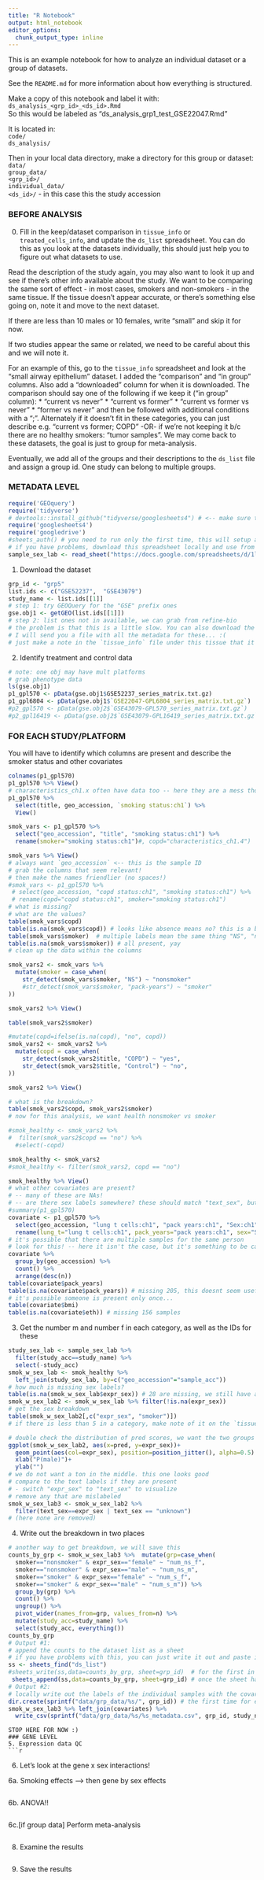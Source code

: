 ```yaml
---
title: "R Notebook"
output: html_notebook
editor_options: 
  chunk_output_type: inline
---
```


This is an example notebook for how to analyze an individual dataset or a group of datasets.

See the `README.md` for more information about how everything is structured.

Make a copy of this notebook and label it with:  
`ds_analysis_<grp_id>_<ds_id>.Rmd`   
So this would be labeled as "ds_analysis_grp1_test_GSE22047.Rmd"

It is located in:   
`code/`  
  `ds_analysis/`  

Then in your local data directory, make a directory for this group or dataset:  
`data/`  
  `group_data/`  
    `<grp_id>/`  
  `individual_data/`   
    `<ds_id>/` - in this case this the study accession


### BEFORE ANALYSIS
0. Fill in the keep/dataset comparison in `tissue_info` or `treated_cells_info`, and update the `ds_list` spreadsheet. You can do this as you look at the datasets individually, this should just help you to figure out what datasets to use. 

Read the description of the study again, you may also want to look it up and see if there's other info available about the study.
We want to be comparing the same sort of effect - in most cases, smokers and non-smokers - in the same tissue. If the tissue doesn't appear accurate, or there's something else going on, note it and move to the next dataset.

If there are less than 10 males or 10 females, write "small" and skip it for now. 

If two studies appear the same or related, we need to be careful about this and we will note it.

For an example of this, go to the `tissue_info` spreadsheet and look at the "small airway epithelium" dataset. I added the "comparison" and "in group" columns. Also add a "downloaded" column for when it is downloaded.
The comparison should say one of the following if we keep it ("in group" column):
* "current vs never"
* "current vs former"
* "current vs former vs never"
* "former vs never"
and then be followed with additional conditions with a ";".
Alternately if it doesn't fit in these categories, you can just describe
e.g. "current vs former; COPD" -OR- if we're not keeping it b/c there are no healthy smokers: "tumor samples". We may come back to these datasets, the goal is just to group for meta-analysis.

Eventually, we add all of the groups and their descriptions to the `ds_list` file and assign a group id. One study can belong to multiple groups.

### METADATA LEVEL
```r
require('GEOquery')
require('tidyverse')
# devtools::install_github("tidyverse/googlesheets4") # <-- make sure to use this instead of just install for this package
require('googlesheets4') 
require('googledrive')
#sheets_auth() # you need to run only the first time, this will setup a browser prompt, and then you can read the sheet
# if you have problems, download this spreadsheet locally and use from there
sample_sex_lab <- read_sheet("https://docs.google.com/spreadsheets/d/1lEUVsyXLDcyUQB7mXk0B-LtsWkBn66gKaIV74OFAGVs/edit#gid=463642465")
```

1. Download the dataset
```r
grp_id <- "grp5"
list.ids <- c("GSE52237",  "GSE43079")
study_name <- list.ids[[1]]
# step 1: try GEOQuery for the "GSE" prefix ones
gse.obj1 <- getGEO(list.ids[[1]]) 
# step 2: list ones not in available, we can grab from refine-bio
# the problem is that this is a little slow. You can also download the "E-" ones from ArrayExpress.
# I will send you a file with all the metadata for these... :(
# just make a note in the `tissue_info` file under this tissue that it could not be downloaded yet
```



2. Identify treatment and control data
```r
# note: one obj may have mult platforms
# grab phenotype data
ls(gse.obj1)
p1_gpl570 <- pData(gse.obj1$GSE52237_series_matrix.txt.gz)
p1_gpl6804 <- pData(gse.obj1$`GSE22047-GPL6804_series_matrix.txt.gz`)
#p2_gpl570 <- pData(gse.obj2$`GSE43079-GPL570_series_matrix.txt.gz`)
#p2_gpl16419 <- pData(gse.obj2$`GSE43079-GPL16419_series_matrix.txt.gz`)
```

### FOR EACH STUDY/PLATFORM

You will have to identify which columns are present and describe the smoker status and other covariates 
```r
colnames(p1_gpl570) 
p1_gpl570 %>% View()
# characteristics_ch1.x often have data too -- here they are a mess tho and contain diff fields, so be careful
p1_gpl570 %>% 
  select(title, geo_accession, `smoking status:ch1`) %>% 
  View()

smok_vars <- p1_gpl570 %>% 
  select("geo_accession", "title", "smoking status:ch1") %>%
  rename(smoker="smoking status:ch1")#, copd="characteristics_ch1.4")

smok_vars %>% View()
# always want `geo_accession` <-- this is the sample ID
# grab the columns that seem relevant!
# then make the names friendlier (no spaces!)
#smok_vars <- p1_gpl570 %>% 
 # select(geo_accession, "copd status:ch1", "smoking status:ch1") %>%
 # rename(copd="copd status:ch1", smoker="smoking status:ch1")
# what is missing?
# what are the values?
table(smok_vars$copd)
table(is.na(smok_vars$copd)) # looks like absence means no? this is a bad way to encode data so we're going to do something else with it
table(smok_vars$smoker)  # multiple labels mean the same thing "NS", "nonsmoker" (poor metadata), we will fix
table(is.na(smok_vars$smoker)) # all present, yay
# clean up the data within the columns

smok_vars2 <- smok_vars %>%
  mutate(smoker = case_when(
    str_detect(smok_vars$smoker, "NS") ~ "nonsmoker"
    #str_detect(smok_vars$smoker, "pack-years") ~ "smoker"
))

smok_vars2 %>% View()

table(smok_vars2$smoker)

#mutate(copd=ifelse(is.na(copd), "no", copd))
smok_vars2 <- smok_vars2 %>%
  mutate(copd = case_when(
    str_detect(smok_vars2$title, "COPD") ~ "yes",
    str_detect(smok_vars2$title, "Control") ~ "no",
))

smok_vars2 %>% View()

# what is the breakdown?
table(smok_vars2$copd, smok_vars2$smoker)
# now for this analysis, we want health nonsmoker vs smoker

#smok_healthy <- smok_vars2 %>% 
#  filter(smok_vars2$copd == "no") %>% 
  #select(-copd)     

smok_healthy <- smok_vars2
#smok_healthy <- filter(smok_vars2, copd == "no")

smok_healthy %>% View()
# what other covariates are present?
# -- many of these are NAs!
# -- are there sex labels somewhere? these should match "text_sex", but sometimes they do not
#summary(p1_gpl570)
covariate <- p1_gpl570 %>% 
  select(geo_accession, "lung t cells:ch1", "pack years:ch1", "Sex:ch1", "bmi:ch1", "copd:ch1" ) %>%
  rename(lung_t="lung t cells:ch1", pack_years="pack years:ch1", sex="Sex:ch1", bmi="bmi:ch1", copd="copd:ch1")
# it's possible that there are multiple samples for the same person
# look for this! -- here it isn't the case, but it's something to be careful abt
covariate %>%
  group_by(geo_accession) %>%
  count() %>%
  arrange(desc(n))
table(covariate$pack_years)
table(is.na(covariate$pack_years)) # missing 205, this doesnt seem useful, but worth looking at to try to figure out what is going on?
# it's possible someone is present only once...
table(covariate$bmi) 
table(is.na(covariate$eth)) # missing 156 samples
```

3. Get the number m and number f in each category, as well as the IDs for these
```r
study_sex_lab <- sample_sex_lab %>% 
  filter(study_acc==study_name) %>% 
  select(-study_acc)
smok_w_sex_lab <- smok_healthy %>%
  left_join(study_sex_lab, by=c("geo_accession"="sample_acc"))
# how much is missing sex labels?
table(is.na(smok_w_sex_lab$expr_sex)) # 28 are missing, we still have a fair number
smok_w_sex_lab2 <- smok_w_sex_lab %>% filter(!is.na(expr_sex))
# get the sex breakdown
table(smok_w_sex_lab2[,c("expr_sex", "smoker")])
# if there is less than 5 in a category, make note of it on the `tissue_info` spreadsheet in a column, write out this info but we may need to discard for expression analysis
```

```r
# double check the distribution of pred scores, we want the two groups to be well separated!
ggplot(smok_w_sex_lab2, aes(x=pred, y=expr_sex))+
  geom_point(aes(col=expr_sex), position=position_jitter(), alpha=0.5) + 
  xlab("P(male)")+
  ylab("")
# we do not want a ton in the middle. this one looks good
# compare to the text labels if they are present
# - switch "expr_sex" to "text_sex" to visualize
# remove any that are mislabeled
smok_w_sex_lab3 <- smok_w_sex_lab2 %>% 
  filter(text_sex==expr_sex | text_sex == "unknown")
# (here none are removed)
```

4. Write out the breakdown in two places 
```r
# another way to get breakdown, we will save this
counts_by_grp <- smok_w_sex_lab3 %>%  mutate(grp=case_when(
  smoker=="nonsmoker" & expr_sex=="female" ~ "num_ns_f",
  smoker=="nonsmoker" & expr_sex=="male" ~ "num_ns_m",
  smoker=="smoker" & expr_sex=="female" ~ "num_s_f",
  smoker=="smoker" & expr_sex=="male" ~ "num_s_m")) %>% 
  group_by(grp) %>% 
  count() %>%
  ungroup() %>%
  pivot_wider(names_from=grp, values_from=n) %>% 
  mutate(study_acc=study_name) %>% 
  select(study_acc, everything())
counts_by_grp 
# Output #1:
# append the counts to the dataset list as a sheet
# if you have problems with this, you can just write it out and paste it into the file
ss <- sheets_find("ds_list")
#sheets_write(ss,data=counts_by_grp, sheet=grp_id)  # for the first in a group
 sheets_append(ss,data=counts_by_grp, sheet=grp_id) # once the sheet has been created
# Output #2:
# locally write out the labels of the individual samples with the covariates
dir.create(sprintf("data/grp_data/%s/", grp_id)) # the first time for each group
smok_w_sex_lab3 %>% left_join(covariates) %>%
  write_csv(sprintf("data/grp_data/%s/%s_metadata.csv", grp_id, study_name))
```

```
STOP HERE FOR NOW :)
### GENE LEVEL
5. Expression data QC
```r
```

6. Let's look at the gene x sex interactions!

6a. Smoking effects --> then gene by sex effects
```r
```

6b. ANOVA!! 
```r
```

6c.[if group data] Perform meta-analysis

```r
```

8.  Examine the results
```r
```

9. Save the results
```r
```